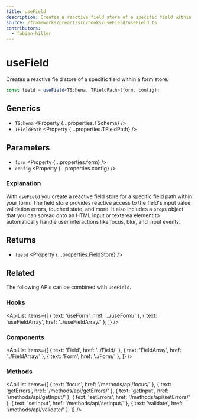 ```yaml
---
title: useField
description: Creates a reactive field store of a specific field within a form store.
source: /frameworks/preact/src/hooks/useField/useField.ts
contributors:
  - fabian-hiller
---
```



# useField

Creates a reactive field store of a specific field within a form store.

```ts
const field = useField<TSchema, TFieldPath>(form, config);
```

## Generics

- `TSchema` <Property {...properties.TSchema} />
- `TFieldPath` <Property {...properties.TFieldPath} />

## Parameters

- `form` <Property {...properties.form} />
- `config` <Property {...properties.config} />

### Explanation

With `useField` you create a reactive field store for a specific field path within your form. The field store provides reactive access to the field's input value, validation errors, touched state, and more. It also includes a `props` object that you can spread onto an HTML input or textarea element to automatically handle user interactions like focus, blur, and input events.

## Returns

- `field` <Property {...properties.FieldStore} />

## Related

The following APIs can be combined with `useField`.

### Hooks

<ApiList
  items={[
    { text: 'useForm', href: '../useForm/' },
    { text: 'useFieldArray', href: '../useFieldArray/' },
  ]}
/>

### Components

<ApiList
  items={[
    { text: 'Field', href: '../Field/' },
    { text: 'FieldArray', href: '../FieldArray/' },
    { text: 'Form', href: '../Form/' },
  ]}
/>

### Methods

<ApiList
  items={[
    { text: 'focus', href: '/methods/api/focus/' },
    { text: 'getErrors', href: '/methods/api/getErrors/' },
    { text: 'getInput', href: '/methods/api/getInput/' },
    { text: 'setErrors', href: '/methods/api/setErrors/' },
    { text: 'setInput', href: '/methods/api/setInput/' },
    { text: 'validate', href: '/methods/api/validate/' },
  ]}
/>
